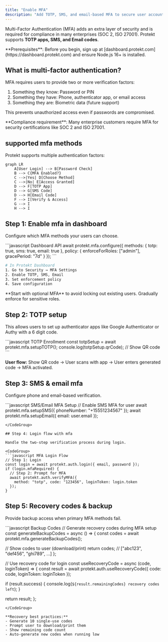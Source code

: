```yaml
---
title: "Enable MFA"
description: "Add TOTP, SMS, and email-based MFA to secure user accounts"
---
```


Multi-Factor Authentication (MFA) adds an extra layer of security and is required for compliance in many enterprises (SOC 2, ISO 27001). Protekt supports **TOTP apps, SMS, and Email codes**.

<Info>
  **Prerequisites**: Before you begin, sign up at [dashboard.protekt.com](https://dashboard.protekt.com) and ensure Node.js 16+ is installed.
</Info>

## What is multi-factor authentication?

MFA requires users to provide two or more verification factors:

1. Something they know: Password or PIN
2. Something they have: Phone, authenticator app, or email access
3. Something they are: Biometric data (future support)

This prevents unauthorized access even if passwords are compromised.

<Tip>
**Compliance requirement**: Many enterprise customers require MFA for security certifications like SOC 2 and ISO 27001.
</Tip>

## supported mfa methods

Protekt supports multiple authentication factors:

```mermaid
graph LR
    A[User Login] --> B[Password Check]
    B --> C{MFA Enabled?}
    C -->|Yes| D[Choose Method]
    C -->|No| E[Access Granted]
    D --> F[TOTP App]
    D --> G[SMS Code]
    D --> H[Email Code]
    F --> I[Verify & Access]
    G --> I
    H --> I
```

## Step 1: Enable mfa in dashboard

Configure which MFA methods your users can choose.

<CodeGroup>
```javascript Dashboard API
await protekt.mfa.configure({
  methods: { totp: true, sms: true, email: true },
  policy: { enforceForRoles: ["admin"], gracePeriod: "7d" }
});
```

```bash Dashboard Settings
# In Protekt Dashboard
1. Go to Security → MFA Settings
2. Enable TOTP, SMS, Email
3. Set enforcement policy
4. Save configuration
```
</CodeGroup>

<Warning>
**Start with optional MFA** to avoid locking out existing users. Gradually enforce for sensitive roles.
</Warning>

## Step 2: TOTP setup 

This allows users to set up authenticator apps like Google Authenticator or Authy with a 6 digit code.

<CodeGroup>
```javascript TOTP Enrollment
const totpSetup = await protekt.mfa.setupTOTP();
console.log(totpSetup.qrCode); // Show QR code
```
</CodeGroup>

**User flow:** Show QR code → User scans with app → User enters generated code → MFA activated.

## Step 3: SMS & email mfa

Configure phone and email-based verification.

<CodeGroup>
```javascript SMS/Email MFA Setup
// Enable SMS MFA for user
await protekt.mfa.setupSMS({ phoneNumber: "+15551234567" });
await protekt.mfa.setupEmail({ email: user.email });

```
</CodeGroup>

## Step 4: Login flow with mfa

Handle the two-step verification process during login.

<CodeGroup>
```javascript MFA Login Flow
// Step 1: Login
const login = await protekt.auth.login({ email, password });
if (login.mfaRequired) {
  // Step 2: Prompt for MFA
  await protekt.auth.verifyMFA({
    method: "totp", code: "123456", loginToken: login.token
  });
}
```
</CodeGroup>

## Step 5: Recovery codes & backup

Provide backup access when primary MFA methods fail.

<CodeGroup>
```javascript Backup Codes
// Generate recovery codes during MFA setup
const generateBackupCodes = async () => {
  const codes = await protekt.mfa.generateBackupCodes();
  
  // Show codes to user (download/print)
  return codes; // ["abc123", "def456", "ghi789", ...]
};

// Use recovery code for login
const useRecoveryCode = async (code, loginToken) => {
  const result = await protekt.auth.useRecoveryCode({
    code: code,
    loginToken: loginToken
  });
  
  if (result.success) {
    console.log(`${result.remainingCodes} recovery codes left`);
  }
  
  return result;
};
```
</CodeGroup>

**Recovery best practices:**
- Generate 10 single-use codes
- Prompt user to download/print them
- Show remaining code count
- Auto-generate new codes when running low

